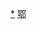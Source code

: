 <div style="position: relative" class="center">
{{Image label begin|image=Administrative Division Yichang.png|width={{{1|541}}}|link=}} 
{{Image label|x=780|y=710|scale={{{1|541}}}/1352|text=[[西陵区|<span style="color: black;">'''①'''</span>]]}}
{{Image label|x=820|y=770|scale={{{1|541}}}/1352|text=[[伍家岗区|<span style="color: black;">'''②'''</span>]]}}
{{Image label|x=640|y=750|scale={{{1|541}}}/1352|text=[[点军区|<span style="color: black;">'''点军区'''</span>]]}}
{{Image label|x=880|y=860|scale={{{1|541}}}/1352|text=[[猇亭区|<span style="color: black;">'''③'''</span>]]}}
{{Image label|x=680|y=490|scale={{{1|541}}}/1352|text=[[夷陵区|<span style="color: black;">'''夷陵区'''</span>]]}}
{{Image label|x=960|y=340|scale={{{1|541}}}/1352|text=[[远安县|<span style="color: black;">'''远安县'''</span>]]}}
{{Image label|x=380|y=210|scale={{{1|541}}}/1352|text=[[兴山县|<span style="color: black;">'''兴山县'''</span>]]}}
{{Image label|x=280|y=580|scale={{{1|541}}}/1352|text=[[秭归县|<span style="color: black;">'''秭归县'''</span>]]}}
{{Image label|x=320|y=920|scale={{{1|541}}}/1352|text=[[长阳土家族自治县|<span style="color: black;">'''长阳土家族自治县'''</span>]]}}
{{Image label|x=250|y=1170|scale={{{1|541}}}/1352|text=[[五峰土家族自治县|<span style="color: black;">'''五峰土家族自治县'''</span>]]}}
{{Image label|x=790|y=1100|scale={{{1|541}}}/1352|text=[[宜都市|<span style="color: black;">'''宜都市'''</span>]]}}
{{Image label|x=1120|y=640|scale={{{1|541}}}/1352|text=[[当阳市|<span style="color: black;">'''当阳市'''</span>]]}}
{{Image label|x=1050|y=940|scale={{{1|541}}}/1352|text=[[枝江市|<span style="color: black;">'''枝江市'''</span>]]}}
{{Image label|x=1110|y=1160|scale={{{1|541}}}/1352|text=[[西陵区|<span style="color: black;">'''① 西陵区'''</span>]]}}
{{Image label|x=1110|y=1210|scale={{{1|541}}}/1352|text=[[伍家岗区|<span style="color: black;">'''② 伍家岗区'''</span>]]}}
{{Image label|x=1110|y=1260|scale={{{1|541}}}/1352|text=[[猇亭区|<span style="color: black;">'''③ 猇亭区'''</span>]]}}
</div>
<noinclude>
[[Category:宜昌行政区划|*]]
[[Category:中华人民共和国地级行政区划图|鄂]]
</noinclude>